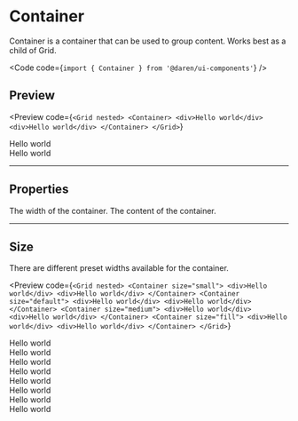 
# Container

Container is a container that can be used to group content. Works best as a
child of Grid.

<Code code={`import { Container } from '@daren/ui-components'`} />

## Preview

<Preview
  code={`<Grid nested>
  <Container>
    <div>Hello world</div>
    <div>Hello world</div>
  </Container>
</Grid>`}
>
  <div className="space-y-2">
    <Grid nested>
      <Container>
        <div>Hello world</div>
        <div>Hello world</div>
      </Container>
    </Grid>
  </div>
</Preview>

---

## Properties

<Properties>
  <Property name="size" type="[small, default, medium, full]">
    The width of the container.
  </Property>
  <Property name="children" type="React.ReactNode" required>
    The content of the container.
  </Property>
</Properties>

---

## Size

There are different preset widths available for the container.

<Preview
  code={`<Grid nested>
  <Container size="small">
    <div>Hello world</div>
    <div>Hello world</div>
  </Container>
  <Container size="default">
    <div>Hello world</div>
    <div>Hello world</div>
  </Container>
  <Container size="medium">
    <div>Hello world</div>
    <div>Hello world</div>
  </Container>
  <Container size="fill">
    <div>Hello world</div>
    <div>Hello world</div>
  </Container>
</Grid>`}
>
  <Grid nested>
    <Container size="small">
      <div>Hello world</div>
      <div>Hello world</div>
    </Container>
    <Container size="default">
      <div>Hello world</div>
      <div>Hello world</div>
    </Container>
    <Container size="medium">
      <div>Hello world</div>
      <div>Hello world</div>
    </Container>
    <Container size="fill">
      <div>Hello world</div>
      <div>Hello world</div>
    </Container>
  </Grid>
</Preview>

